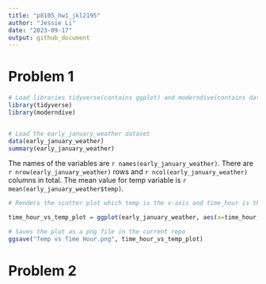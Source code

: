 ```yaml
---
title: "p8105_hw1_jkl2195"
author: "Jessie Li"
date: "2023-09-17"
output: github_document
---
```


# Problem 1
```r
# Load libraries tidyverse(contains ggplot) and moderndive(contains dataset early_january_weather)
library(tidyverse)
library(moderndive)


# Load the early_january_weather dataset
data(early_january_weather)
summary(early_january_weather)

```

The names of the variables are `r names(early_january_weather)`. There are `r nrow(early_january_weather)` rows and `r ncol(early_january_weather)` columns in total. The mean value for temp variable is `r mean(early_january_weather$temp)`.

```r
# Renders the scatter plot which temp is the x-axis and time_hour is the y axis. Points are colored using humid variable

time_hour_vs_temp_plot = ggplot(early_january_weather, aes(x=time_hour, y=temp, color=humid)) + geom_point()

# Saves the plot as a png file in the current repo
ggsave("Temp vs Time Hour.png", time_hour_vs_temp_plot)
```

# Problem 2

